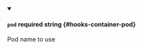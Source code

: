 
<details className="config-field" data-expandable="false" open>
<summary>

#### `pod` <span className="config-field-required" data-required="false">required</span> <span className="config-field-type">string</span> <span className="config-field-default"></span> <span className="config-field-enum"></span> {#hooks-container-pod}

Pod name to use

</summary>



</details>
